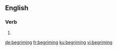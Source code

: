 ==English==

===Verb===
{{head|en|present participle}}

# {{present participle of|begrime|lang=en|nocat=1}}

[[de:begriming]]
[[fr:begriming]]
[[ku:begriming]]
[[vi:begriming]]